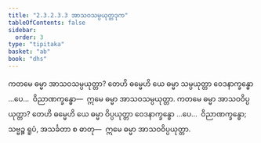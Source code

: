 ```yaml
---
title: "2.3.2.3.3 အာသဝသမ္ပယုတ္တဒုက"
tableOfContents: false
sidebar:
  order: 3
type: "tipitaka"
basket: "ab"
book: "dhs"
---
```



<DynamicBreadcrumb />

<Division number="1110" book="dhs">

<Paragraph number="1801" book="dhs">
ကတမေ ဓမ္မာ အာသဝသမ္ပယုတ္တာ? တေဟိ ဓမ္မေဟိ ယေ ဓမ္မာ သမ္ပယုတ္တာ ဝေဒနာက္ခန္ဓော …ပေ…  ဝိညာဏက္ခန္ဓော—  ဣမေ ဓမ္မာ အာသဝသမ္ပယုတ္တာ.
</Paragraph>

</Division>
<Division number="1111" book="dhs">

<Paragraph number="1802" book="dhs">
ကတမေ ဓမ္မာ အာသဝဝိပ္ပယုတ္တာ? တေဟိ ဓမ္မေဟိ ယေ ဓမ္မာ ဝိပ္ပယုတ္တာ ဝေဒနာက္ခန္ဓော …ပေ…  ဝိညာဏက္ခန္ဓော; သဗ္ဗဉ္စ ရူပံ, အသင်္ခတာ စ ဓာတု—  ဣမေ ဓမ္မာ အာသဝဝိပ္ပယုတ္တာ.
</Paragraph>
</Division>